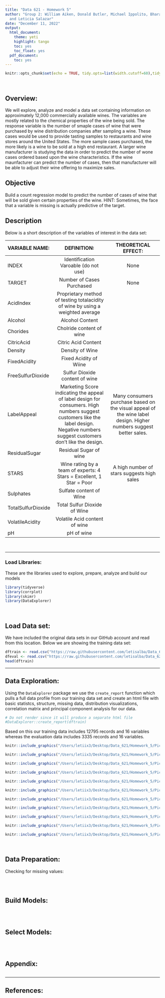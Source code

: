 ```yaml
---
title: "Data 621 - Homework 5"
author: "Group 2: William Aiken, Donald Butler, Michael Ippolito, Bharani Nittala,
  and Leticia Salazar"
date: "December 11, 2022"
output:
  html_document:
    theme: yeti
    highlight: tango
    toc: yes
    toc_float: yes
  pdf_document:
    toc: yes
---
```


```r
knitr::opts_chunk$set(echo = TRUE, tidy.opts=list(width.cutoff=60),tidy=TRUE)
```

$~$

## Overview:

We will explore, analyze and model a data set containing information on approximately 12,000 commercially available wines. The variables are mostly related to the chemical properties of the wine being sold. The response variable is the number of smaple cases of wine that were purchased by wine distribution companies after sampling a wine. These cases would be used to provide tasting samples to restaurants and wine stores around the United States. The more sample cases purchased, the more likely is a wine to be sold at a high end restaurant. A larger wine manufacturer is studying the data in order to predict the number of wone cases ordered based upon the wine characteristics. If the wine maunfacturer can predict the number of cases, then that manufacturer will be able to adjust their wine offering to maximize sales.

## Objective

Build a count regression model to predict the number of cases of wine that will be sold given certain properties of the wine. HINT: Sometimes, the face that a variable is missing is actually predictive of the target. 

## Description

Below is a short description of the variables of interest in the data set:


| VARIABLE NAME:      | DEFINITION:                                     | THEORETICAL EFFECT:               |
|:---                 |:---:                                            |:---:                              |
|INDEX                |Identification Varoable (do not use)             |None                               |
|TARGET               |Number of Cases Purchased                        |None                               |
|AcidIndex            |Proprietary method of testing totalacidity of wine by using a weighted average |     |
|Alcohol              |Alcohol Content                                  |                                   |
|Chorides             |Cholride content of wine                         |                                   |
|CitricAcid           |Citric Acid Content                              |                                   |
|Density              |Density of Wine                                  |                                   |
|FixedAcidity         |Fixed Acidity of Wiine                           |                                   |
|FreeSulfurDioxide    |Sulfur Dioxide content of wine                   |                                   |
|LabelAppeal          |Marketing Score indicating the appeal of label design for consumers. High numbers suggest customers like the label design. Negative numbers suggest customers don't like the design.   | Many consumers purchase based on the visual appeal of the wine label design. Higher numbers suggest better sales.  |
|ResidualSugar        |Residual Sugar of wine                           |                                   |
|STARS                |Wine rating by a team of experts: 4 Stars = Excellent, 1 Star = Poor |A high number of stars suggests high sales   |
|Sulphates            |Sulfate content of Wine                          |                                   |
|TotalSulfurDioxide   |Total Sulfur Dioxide of Wine                     |                                   |
|VolatileAcidity      |Volatile Acid content of wine                    |                                   |
|pH                   |pH of wine                                       |                                   |

$~$

-----------

### Load Libraries:

These are the libraries used to explore, prepare, analyze and build our models
```r
library(tidyverse)
library(corrplot)
library(skimr)
library(DataExplorer)
```

$~$

## Load Data set:

We have included the original data sets in our GitHub account and read from this location. Below we are showing the training data set:
```r
dftrain <- read.csv("https://raw.githubusercontent.com/letisalba/Data_621/master/Homework_5/csv/wine-training-data.csv")
dfeval <- read.csv("https://raw.githubusercontent.com/letisalba/Data_621/master/Homework_5/csv/wine-evaluation-data.csv")
head(dftrain)
```

-----------

## Data Exploration:

Using the `DataExplorer` package we use the `create_report` function which pulls a full data profile from our training data set and create an html file with basic statistcs, structure, missing data, distribution visualizations, correlation matrix and principal component analysis for our data.

```r
# Do not render since it will produce a separate html file
#DataExplorer::create_report(dftrain)
```

Based on this our training data includes 12795 records and 16 variables whereas the evaluation data includes 3335 records and 16 variables.

```r
knitr::include_graphics("/Users/letiix3/Desktop/Data_621/Homework_5/Pics/Basic_stats.png")
```

```r
knitr::include_graphics("/Users/letiix3/Desktop/Data_621/Homework_5/Pics/Percentages.png")
```


```r
knitr::include_graphics("/Users/letiix3/Desktop/Data_621/Homework_5/Pics/Data_str.png")
```


```r
knitr::include_graphics("/Users/letiix3/Desktop/Data_621/Homework_5/Pics/Missing_data.png")
```


```r
knitr::include_graphics("/Users/letiix3/Desktop/Data_621/Homework_5/Pics/Histogram.png")
```


```r
knitr::include_graphics("/Users/letiix3/Desktop/Data_621/Homework_5/Pics/QQ-Plot1.png")
```

```r
knitr::include_graphics("/Users/letiix3/Desktop/Data_621/Homework_5/Pics/QQ-PLot2.png")
```

```r
knitr::include_graphics("/Users/letiix3/Desktop/Data_621/Homework_5/Pics/Corr-plot.png")
```

```r
knitr::include_graphics("/Users/letiix3/Desktop/Data_621/Homework_5/Pics/Principal_component.png")
```

```r
knitr::include_graphics("/Users/letiix3/Desktop/Data_621/Homework_5/Pics/Principal_component2.png")
```

```r
knitr::include_graphics("/Users/letiix3/Desktop/Data_621/Homework_5/Pics/Principal_component3.png")
```


$~$

## Data Preparation:

Checking for missing values:
```r

```
$~$

## Build Models:
```r

```
$~$

## Select Models:
```r

```
$~$

## Appendix:
```r

```


-----------

## References: